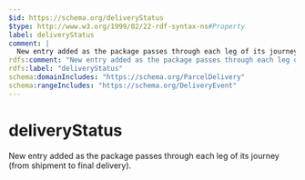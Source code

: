 ```yaml
---
$id: https://schema.org/deliveryStatus
$type: http://www.w3.org/1999/02/22-rdf-syntax-ns#Property
label: deliveryStatus
comment: |
  New entry added as the package passes through each leg of its journey (from shipment to final delivery).
rdfs:comment: "New entry added as the package passes through each leg of its journey (from shipment to final delivery)."
rdfs:label: "deliveryStatus"
schema:domainIncludes: "https://schema.org/ParcelDelivery"
schema:rangeIncludes: "https://schema.org/DeliveryEvent"
---
```


# deliveryStatus

New entry added as the package passes through each leg of its journey (from shipment to final delivery).

